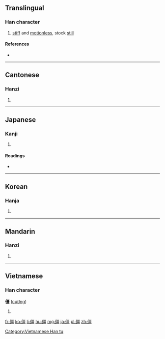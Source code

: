 ==Translingual==

===Han character===
{{Han char|rn=9|rad=人|as=13|sn=15|four=2121<sub>6</sub>|canj=人一田一 (OMWM)|ids=⿰[[亻]]⿳⿱[[一]][[田]]⿱一田一}}

# [[stiff]] and [[motionless]], stock [[still]]

====References====
* {{Han ref|kx=0118.060|dkj=01158|dj=0250.170|hdz=10224.030|uh=50F5|ud=20725|bh=BBF8|bd=48120}}

----

==Cantonese==

===Hanzi===
{{yue-hanzi|jyut=goeng1|y=geung1}}

# {{defn|lang=yue|sort=人13}}

----

==Japanese==

===Kanji===
{{ja-kanji|grade=|rs=人13}}

# {{defn|lang=ja|sort=人13}}

====Readings====
* {{ja-readings|on=[[きょう]] (kyō)|kun=[[たおれる]] (taoreru)}}

----

==Korean==

===Hanja===
{{ko-hanja|hangeul=강|rv=gang|mr=kang}}

# {{defn|lang=ko|sort=人13}}

----

==Mandarin==

===Hanzi===
{{cmn-hanzi|pin=[[jiāng]] ([[jiang1]])|wg=chiang<sup>1</sup>}}

# {{defn|lang=cmn|sort=人13}}

----

==Vietnamese==

===Han character===
'''僵''' ([[cương]])

# {{defn|lang=vi}}

[[Category:Vietnamese Han tu]]

[[fr:僵]]
[[ko:僵]]
[[li:僵]]
[[hu:僵]]
[[mg:僵]]
[[ja:僵]]
[[pl:僵]]
[[zh:僵]]